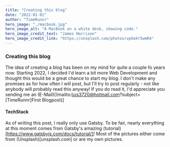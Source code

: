 ```yaml
---
title: "Creating this blog"
date: "2022-01-01"
author: "TimeRunnr"
hero_image: "./macbook.jpg"
hero_image_alt: "A MacBook on a white desk, showing code."
hero_image_credit_text: "James Harrison"
hero_image_credit_link: "https://unsplash.com/photos/vpOeXr5wmR4"
---
```

### Creating this blog
The idea of creating a blog has been on my mind for quite a couple fo years now.
Starting 2022, I decided I'd learn a bit more Web Development and thought this would be a great chance to start my blog.
I don't make any promises as for how often I will post, but I'll try to post regularly -  not like anybody will probably read this anyway!
If you do read it, I'd appreciate you sending me an (E-Mail)[(mailto:luis3720@hotmail.com?subject=[TimeRunnr]First Blogpost)]

#### TechStack
As of writing this post, I really only use Gatsby. To be fair, nearly everything at this moment comes from Gatsby's amazing (tutorial)[https://www.gatsbyjs.com/docs/tutorial/]!
Most of the pictures either come from (Unsplash)[unsplash.com] or are my own pictures.